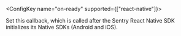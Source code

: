 <ConfigKey name="on-ready" supported={["react-native"]}>

Set this callback, which is called after the Sentry React Native SDK initializes its Native SDKs (Android and iOS).

</ConfigKey>
